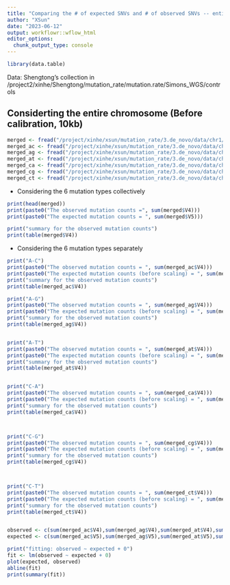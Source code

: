 ```yaml
---
title: "Comparing the # of expected SNVs and # of observed SNVs -- entire chromosome 1"
author: "XSun"
date: "2023-06-12"
output: workflowr::wflow_html
editor_options:
  chunk_output_type: console
---
```


```r
library(data.table)
```

Data: Shengtong's collection in  /project2/xinhe/Shengtong/mutation_rate/mutation.rate/Simons_WGS/controls

## Considerting the entire chromosome (Before calibration, 10kb)

```r
merged <- fread("/project/xinhe/xsun/mutation_rate/3.de_novo/data/chr1/alltypes.10000.chr1.bed")
merged_ac <- fread("/project/xinhe/xsun/mutation_rate/3.de_novo/data/chr1/atoc.10000.chr1.bed")
merged_ag <- fread("/project/xinhe/xsun/mutation_rate/3.de_novo/data/chr1/atog.10000.chr1.bed")
merged_at <- fread("/project/xinhe/xsun/mutation_rate/3.de_novo/data/chr1/atot.10000.chr1.bed")
merged_ca <- fread("/project/xinhe/xsun/mutation_rate/3.de_novo/data/chr1/ctoa.10000.chr1.bed")
merged_cg <- fread("/project/xinhe/xsun/mutation_rate/3.de_novo/data/chr1/ctog.10000.chr1.bed")
merged_ct <- fread("/project/xinhe/xsun/mutation_rate/3.de_novo/data/chr1/ctot.10000.chr1.bed")
```


- Considering the 6 mutation types collectively

```r
print(head(merged))
print(paste0("The observed mutation counts =", sum(merged$V4)))
print(paste0("The expected mutation counts = ", sum(merged$V5)))

print("summary for the observed mutation counts")
print(table(merged$V4))
```

- Considering the 6 mutation types separately

```r
print("A-C")
print(paste0("The observed mutation counts = ", sum(merged_ac$V4)))
print(paste0("The expected mutation counts (before scaling) = ", sum(merged_ac$V5)))
print("summary for the observed mutation counts")
print(table(merged_ac$V4))

print("A-G")
print(paste0("The observed mutation counts = ", sum(merged_ag$V4)))
print(paste0("The expected mutation counts (before scaling) = ", sum(merged_ag$V5)))
print("summary for the observed mutation counts")
print(table(merged_ag$V4))


print("A-T")
print(paste0("The observed mutation counts = ", sum(merged_at$V4)))
print(paste0("The expected mutation counts (before scaling) = ", sum(merged_at$V5)))
print("summary for the observed mutation counts")
print(table(merged_at$V4))


print("C-A")
print(paste0("The observed mutation counts = ", sum(merged_ca$V4)))
print(paste0("The expected mutation counts (before scaling) = ", sum(merged_ca$V5)))
print("summary for the observed mutation counts")
print(table(merged_ca$V4))



print("C-G")
print(paste0("The observed mutation counts = ", sum(merged_cg$V4)))
print(paste0("The expected mutation counts (before scaling) = ", sum(merged_cg$V5)))
print("summary for the observed mutation counts")
print(table(merged_cg$V4))



print("C-T")
print(paste0("The observed mutation counts = ", sum(merged_ct$V4)))
print(paste0("The expected mutation counts (before scaling) = ", sum(merged_ct$V5)))
print("summary for the observed mutation counts")
print(table(merged_ct$V4))


observed <- c(sum(merged_ac$V4),sum(merged_ag$V4),sum(merged_at$V4),sum(merged_ca$V4),sum(merged_cg$V4),sum(merged_ct$V4))
expected <- c(sum(merged_ac$V5),sum(merged_ag$V5),sum(merged_at$V5),sum(merged_ca$V5),sum(merged_cg$V5),sum(merged_ct$V5))

print("fitting: observed ~ expected + 0")
fit <- lm(observed ~ expected + 0)
plot(expected, observed)
abline(fit)
print(summary(fit))

```